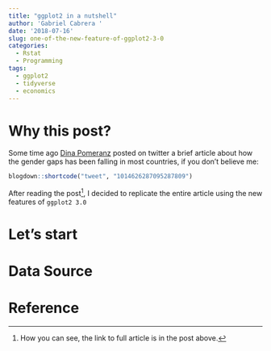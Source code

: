 ```yaml
---
title: "ggplot2 in a nutshell"
author: 'Gabriel Cabrera '
date: '2018-07-16'
slug: one-of-the-new-feature-of-ggplot2-3-0
categories:
  - Rstat
  - Programming
tags:
  - ggplot2
  - tidyverse
  - economics
---
```


# Why this post?

Some time ago [Dina Pomeranz](https://www.econ.uzh.ch/en/people/faculty/pomeranz.html) posted on twitter a brief article about how the gender gaps has been falling in most countries, if you don't believe me:

```r
blogdown::shortcode("tweet", "1014626287095287809")
```

After reading the post^[How you can see, the link to full article is in the post above.], I decided to replicate the entire article using the new features of `ggplot2 3.0`

# Let's start

# Data Source 


# Reference 